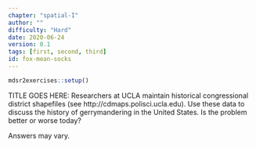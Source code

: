 ```yaml
---
chapter: "spatial-I"
author: ""
difficulty: "Hard"
date: 2020-06-24 
version: 0.1
tags: [first, second, third]
id: fox-mean-socks
---
```


```r
mdsr2exercises::setup()

```

TITLE GOES HERE:	Researchers at UCLA maintain historical congressional district shapefiles (see http://cdmaps.polisci.ucla.edu).
Use these data to discuss the history of gerrymandering in the United States.
Is the problem better or worse today? 

 <!--begin-answer-->
Answers may vary.
 <!--end-answer-->



